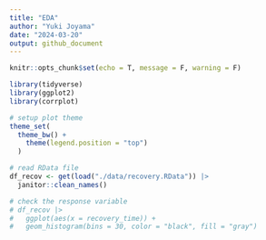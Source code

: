 ```yaml
---
title: "EDA"
author: "Yuki Joyama"
date: "2024-03-20"
output: github_document
---
```


```r
knitr::opts_chunk$set(echo = T, message = F, warning = F)

library(tidyverse)
library(ggplot2)
library(corrplot)

# setup plot theme
theme_set(
  theme_bw() +
    theme(legend.position = "top")
  )
```


```r
# read RData file
df_recov <- get(load("./data/recovery.RData")) |> 
  janitor::clean_names()

# check the response variable
# df_recov |> 
#   ggplot(aes(x = recovery_time)) +
#   geom_histogram(bins = 30, color = "black", fill = "gray")
```

